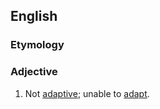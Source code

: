 ==English==

===Etymology===
{{prefix|non|adaptive|lang=en}}

===Adjective===
{{en-adj|-}}

# Not [[adaptive]]; unable to [[adapt]].